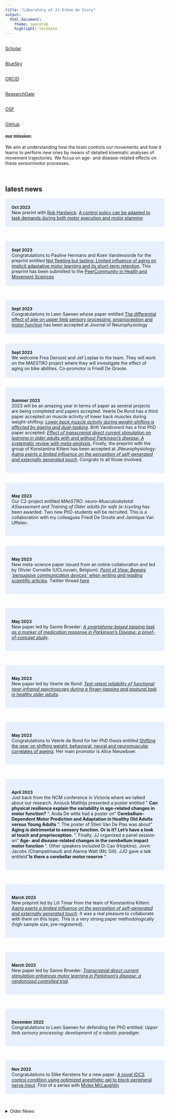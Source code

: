 ```yaml
---
title: "Laboratory of JJ Orban de Xivry"
output:
  html_document:
    theme: spacelab
    highlight: textmate
---
```

<link rel="stylesheet" href="https://cdnjs.cloudflare.com/ajax/libs/font-awesome/4.7.0/css/font-awesome.min.css">
<link rel="stylesheet" href="https://cdn.rawgit.com/jpswalsh/academicons/master/css/academicons.min.css">
<style>
p.ex1{
    padding-left: 20%;
}
#more {display: none;}
</style>

<div class = "col-md-2">


<a href="http://scholar.google.com/citations?user=Xfy7g78AAAAJ&hl=en">
<i style="color:  #4c9fec;" class="ai ai-google-scholar ai-3x" ></i>
</br>Scholar
</a>
<br>

<a href="https://bsky.app/profile/jjodx.bsky.social">
<i style="color:  #4c9fec;" class="fa fa-twitter fa-3x" ></i>
</br>BlueSky
</a>
<br>

<a href="https://orcid.org/0000-0002-4603-7939">
<i style="color: #4c9fec;" class="ai ai-orcid ai-3x" ></i>
</br>ORCID
</a>
<br>

<a href="https://www.researchgate.net/profile/Jj_Orban">
<i style="color: #4c9fec;" class="ai ai-researchgate ai-3x" ></i>
</br>ResearchGate
</a>
<br>

<a href="https://osf.io/2pgq5/">
<i style="color: #4c9fec;" class="ai ai-osf ai-3x" ></i>
</br>OSF
</a>
<br>

<a href="https://github.com/jjodx">
<i style="color: #4c9fec;" class="fa fa-github fa-3x" ></i>
</br>GitHub
</a>
<br>

</div>

<div class = "col-md-7">
<style>
div.intro { background-color:#e6e6e6; border-radius: 25px; padding: 20px;}
</style>
<div class = "intro">
#### our mission:

We aim at understanding how the brain controls our movements and how it learns to perform new ones by means of detailed kinematic analyses of movement trajectories. We focus on age- and disease-related effects on these sensorimotor processes.
</div>
<br>

## latest news

<p class="ex1">
<style>
div.blue { background-color:#e6f0ff; border-radius: 5px; padding: 20px;}
</style>

<p>
<div class = "blue">
<font size="2"> **Oct 2023** </font><br>
New prerint with [Rob Hardwick](http://bas-lab.org/group/): [A control policy can be adapted to task demands during both motor execution and motor planning]() </div>
<br>

<p>
<div class = "blue">
<font size="2"> **Sept 2023** </font><br>
Congratulations to Pauline Hermans and Koen Vandevoorde for the preprint entitled [Not fleeting but lasting: Limited influence of aging on implicit adaptative motor learning and its short-term retention](https://www.biorxiv.org/content/10.1101/2023.08.30.555501v1). This preprint has been submitted to the [PeerCommunity in Health and Movement Sciences](https://healthmovsci.peercommunityin.org/)  </div>
<br>

<p>
<div class = "blue">
<font size="2"> **Sept 2023** </font><br>
Congratulations to Leen Saenen whose paper entitled [The differential effect of age on upper limb sensory processing, proprioception and motor function](https://journals.physiology.org/doi/abs/10.1152/jn.00364.2022) has been accepted at Journal of Neurophysiology  </div>
<br>
<p>
<div class = "blue">
<font size="2"> **Sept 2023** </font><br>
We welcome Frea Deroost and Jef Leplae to the team. They will work on the MAESTRO project where they will investigate the effect of aging on bike abilities. Co-promotor is Friedl De Groote. </div>
<br>
<p>
<div class = "blue">
<font size="2"> **Summer 2023** </font><br>
2023 will be an amazing year in terms of paper as several projects are being completed and papers accepted. Veerle De Rond has a third paper accepted on muscle activity of lower back muscles during weight-shifting: [ *Lower back muscle activity during weight-shifting is affected by ageing and dual-tasking*](https://www.sciencedirect.com/science/article/pii/S0531556523001924). Britt Vandoorent has a first PhD paper accepted: [*Effect of transcranial direct current stimulation on learning in older adults with and without Parkinson’s disease: A systematic review with meta-analysis*](https://www.sciencedirect.com/science/article/pii/S0278262623001306), Finally, the preprint with the group of Konstantina Kilteni has been accepted at JNeurophysiology: [*Aging exerts a limited influence on the perception of self-generated and externally generated touch*](https://journals.physiology.org/doi/abs/10.1152/jn.00145.2023?journalCode=jn). Congrats to all those involved.
</div>
<br>
<p>
<div class = "blue">
<font size="2"> **May 2023** </font><br>
Our C2-project entitled _MAeSTRO: neuro-Musculosketetal ASsessement and Training of Older adults for safe (e-)cycling_ has been awarded. Two new PhD-students will be recruited. This is a collaboration with my colleagues Friedl De Groote and Jannique Van Uffelen.
</div>
<br>
<p>
<div class = "blue">
<font size="2"> **May 2023** </font><br>
New meta-science paper issued from an online collaboration and led by Olivier Corneille (UCLouvain, Belgium): [*Point of View: Beware ‘persuasive communication devices’ when writing and reading scientific articles*](https://elifesciences.org/articles/88654). Twitter thread [here](https://twitter.com/opatcorneille/status/1661766688998666240?s=20)
</div>
<br>

<p>
<div class = "blue">
<font size="2"> **May 2023** </font><br>
New paper led by Sanne Broeder: [*A smartphone-based tapping task as a marker of medication response in Parkinson’s Disease: a proof-of-concept study*](https://link.springer.com/article/10.1007/s00702-023-02659-w).
</div>
<br>

<p>
<div class = "blue">
<font size="2"> **May 2023** </font><br>
New paper led by Veerle de Rond: [*Test-retest reliability of functional near-infrared spectroscopy during a finger-tapping and postural task in healthy older adults*](https://www.spiedigitallibrary.org/journals/neurophotonics/volume-10/issue-02/025010/Test-retest-reliability-of-functional-near-infrared-spectroscopy-during-a/10.1117/1.NPh.10.2.025010.full).
</div>
<br>

<p>
<div class = "blue">
<font size="2"> **May 2023** </font><br>
Congratulations to Veerle de Rond for her PhD thesis entitled [Shifting the gear on shifting weight: behavioral, neural and neuromuscular correlates of ageing](https://lirias.kuleuven.be/4079409?limo=0). Her main promotor is Alice Nieuwboer.
</div>
<br>

<p>
<div class = "blue">
<font size="2"> **April 2023** </font><br>
Just back from the NCM conference in Victoria where we talked about our research. Anouck Matthijs presented a poster entitled " __Can physical resilience explain the variability in age-related changes in motor function?__ ". Anda De witte had a poster on " __Cerebellum-Dependent Motor Prediction and Adaptation in Healthy Old Adults versus Young Adults__ ". The poster of Stien Van De Plas was about " __Aging is detrimental to sensory function. Or is it? Let's have a look at touch and proprioception.__ ". Finally, JJ organized a panel session on " __Age- and disease-related changes in the cerebellum impact motor function__ ". Other speakers included  Di Cao (Hopkins), Jovin Jacobs (Champalimaud) and Alanna Watt (Mc Gill). JJO gave a talk entiteld "__Is there a cerebellar motor reserve__ ".
</div>
<br>



<p>
<div class = "blue">
<font size="2"> **March 2023** </font><br>
New preprint led by Lili Timar from the team of Konstantina Kilteni: [*Aging exerts a limited influence on the perception of self-generated and externally generated touch*](https://www.biorxiv.org/content/10.1101/2023.04.05.535662v1). It was a real pleasure to collaborate with them on this topic. This is a very strong paper methodologically (high sample size, pre-registered).
</div>
<br>

<p>
<div class = "blue">
<font size="2"> **March 2023** </font><br>
New paper led by Sanne Broeder: [*Transcranial direct current stimulation enhances motor learning in Parkinson’s disease: a randomized controlled trial*](https://link.springer.com/article/10.1007/s00415-023-11669-3).
</div>
<br>

<p>
<div class = "blue">
<font size="2"> **December 2022** </font><br>
Congratulations to Leen Saenen for defending her PhD entitled: *Upper limb sensory processing: development of a robotic paradigm*.
</div>
<br>

<div class = "blue">
<font size="2"> **Nov 2022** </font><br>
Congratulations to Silke Kerstens for a new paper: [A novel tDCS control condition using optimized anesthetic gel to block peripheral nerve input](https://www.frontiersin.org/articles/10.3389/fneur.2022.1049409/full). First of a series with [Myles McLaughlin](https://gbiomed.kuleuven.be/english/research/50000666/50000672/people/members/00043883) </div>
<br>

<!--  source collapsible elements: https://gist.github.com/pierrejoubert73/902cc94d79424356a8d20be2b382e1ab -->

<details>
  <summary>Older News</summary>

<div class = "blue">
<font size="2"> **Nov 2022** </font><br>
Take-over of Twitter by EM did not please many people including me... Therefore, I am tweeting less and tooting more. You can find me at [@jjodx@fediscience.org](https://fediscience.org/@jjodx) </div>
<br>

<div class = "blue">
<font size="2"> **July 2022** </font><br>
Congratulations to Leen Saenen for her first first-author paper on sensory processing/haptic perception in stroke patients: [Development and Validation of a Novel Robot-Based Assessment of Upper Limb Sensory Processing in Chronic Stroke](https://www.mdpi.com/2076-3425/12/8/1005). First joint paper with my colleague [Geert Verheyden](https://www.kuleuven.be/wieiswie/en/person/00029759)<br>
Leen also has a new preprint on the effect of age on haptic perception : [The differential effect of age on upper limb sensory processing, proprioception and motor function](https://www.biorxiv.org/content/10.1101/2022.08.26.505430v1)</div>
<br>

<div class = "blue">
<font size="2"> **summer 2022** </font><br>
JJ goes to Canada for his sabbatical until summer 2023. He will work with Andrew Pruszynski, Joern Diedrichsen and Paul Gribble at Western University (London,ON, Canada)
</div>
<br>

<div class = "blue">
<font size="2"> **May-June 2022** </font><br>
Bike project will not be funded by an internal grant of KU Leuven, at least not this year. But comments are encouraging and give us food for thoughts. It's rejection season, no fellowship from FWO to Anouck either (not yet ;-) )
</div>
<br>

<div class = "blue">
<font size="2"> **1st of May 2022** </font><br>
 We are sad to see Matheus Maia Pacheco leaving our group but we wish a lot of success for his new adventure as an assistant Professor at the University of Porto in Portugal.
</div>
<br>

<div class = "blue">
<font size="2"> **March-April 2022** </font><br>
Many grants and fellowship were submitted:

-   application for a FWO PhD fellowship for Anouck Mathijs
-   senior FWO research project with An De Groef
-   C2 internal grant on the bike project with Friedl De Groote, Jannique Van Uffelen and Kathrin Gerling.
</div>
<br>

<div class = "blue">
<font size="2"> **March 2022** </font><br>
The first pre-print of our bike project with Maarten Afschrift, Anouck Mathijs and Friedl De Groote is out: [Turning the head while biking makes older people lose cycling direction and balance](https://doi.org/10.1101/2022.03.01.481993)
</div>
<br>

<div class = "blue">
<font size="2"> **November 2021** </font><br>
Just before Christmas, the first paper of Manasa Parthasharathy has been accepted for publication at the Journal of Neuropshysiology: [Increased upper-limb sensory attenuation with age](https://journals.physiology.org/doi/abs/10.1152/jn.00558.2020)
</div>
<br>

<div class = "blue">
<font size="2"> **November 2021** </font><br>
We waved goodbye to Manasa Parthasharathy who became Business Development Manager at icometrix 
</div>
<br>

<div class = "blue">
<font size="2"> **Summer 2021** </font><br>
Our team is growing. We welcome Anda De Witte on the 1st of July and Anouck Matthijs on the 1st of September. They will work on the FWO-funded project: "Is there a motor reserve in the cerebellum". Exciting times!
</div>
<br>

<div class = "blue">
<font size="2"> **23 July 2021** </font><br>
The last paper from the PhD of Koen Vandevoorde has been accepted for publication in the Journal of Neurophysiology:  "[Does proprioceptive acuity influence the extent of implicit sensorimotor adaptation in young and older adults?](https://journals.physiology.org/doi/abs/10.1152/jn.00636.2020)". This is the last piece of a very enjoyable and fruitful collaboration.
</div>
<br>

<div class = "blue">
<font size="2"> **31 May 2021** </font><br>
Congrats to Veerle for the acceptance of her first first-author paper entitled "[Compromised Brain Activity With Age During a Game-Like Dynamic Balance Task: Single- vs. Dual-Task Performance](https://www.frontiersin.org/articles/10.3389/fnagi.2021.657308/full)". Well done Veerle !
</div>
<br>

<div class = "blue">
<font size="2"> **22nd of March, 2021** </font><br>
Last paper from the PhD thesis of Guy Rens has been accepted at Neuropsychologia: Motor resonance is modulated by an object’s weight distribution. Well done Guy! <i style='color: #211f1f;' class='ai ai-biorxiv ai-1x' ></i> [Preprint](https://www.biorxiv.org/content/10.1101/2020.10.11.335000v3)
</div>
<br>

<div class = "blue">
<font size="2"> **15th of March, 2021** </font><br>
<i style='color: #211f1f;' class='ai ai-biorxiv ai-1x' ></i>
New preprint with Ryan Morehead (Leeds University, UK): [A Synthesis of the Many Errors and Learning Processes of Visuomotor Adaptation](https://www.biorxiv.org/content/10.1101/2021.03.14.435278v1).<br>
The tweeprint <i style="color:  #4c9fec;" class="fa fa-twitter fa-1x" ></i> made by Ryan is available here: [https://twitter.com/rmhead/status/1371669385367195648](https://twitter.com/rmhead/status/1371669385367195648) 
</div>
<br>

<div class = "blue">
<font size="2"> **February/March, 2021** </font><br>
I am recruiting two PhD students to work on a FWO-funded project focused on cerebellar motor functions, aging and structural imaging. Please apply here: [https://www.kuleuven.be/personeel/jobsite/jobs/56170382](https://www.kuleuven.be/personeel/jobsite/jobs/56170382)
</div>
<br>

<div class = "blue">
<font size="2"> **February/March, 2021** </font><br>
Dante Mantini and Jean-Jacques are thrilled to welcome Matheus Pacheco <a href="https://twitter.com/Piolho_eefe">
<i style="color:  #4c9fec;" class="fa fa-twitter fa-1x" ></i>
</a> as a post-doc. Matheus will use EEG to unravel age-related changes in error processing.
</div>
<br>

<div class = "blue">
<font size="2"> **January 2021** </font><br>
JJ was interviewed on Open Science. You can read the interview here:  [*An open scientist helps research and himself or herself to move forward*](https://www.kuleuven.be/open-science/news/2021/J-J_Orban) 
</div>
<br>

<div class = "blue">
<font size="2"> **January 20th 2021** </font><br>
Congrats to Guy Rens who got his paper entitled "*Lift observation conveys object weight distribution but partly enhances predictive lift planning*" accepted for publication in the Journal of Neurophysiology.<br> <i style='color: #211f1f;' class='ai ai-biorxiv ai-2x' ></i> [Preprint](https://www.biorxiv.org/content/10.1101/2020.06.21.163352v4)
</div>
<br>

<div class = "blue">
<font size="2"> **December, 2020** </font><br>
Jean-Jacques got a grant from the [FWO (Flemish Research Foundation)](https://www.fwo.be/) to work on a project entitled: "Is there a motor reserve in the cerebellum". This project focuses on measuring age-related changes in motor function based on a large task battery and included structural MRI as well.
</div>
<br>

<div class = "blue">
<font size="2"> **November, 2020** </font><br>
Paper with Friedl De Groote <a href="https://twitter.com/friedldegroote">
<i style="color:  #4c9fec;" class="fa fa-twitter fa-1x" ></i>
</a>, Stefanie Vandevyvere and Florian Vanhevel accepted by Gait & Posture (after a very long review process that did not really change the paper) ([paper](https://pubmed.ncbi.nlm.nih.gov/33260077/)). Preprint is available [here](https://www.biorxiv.org/content/10.1101/2020.05.29.123620v1). Data <i style='color: #0f6cd6;' class='ai ai-open-data ai-1x' ></i> and code <i style='color: #211f1f;' class='fa fa-github fa-1x' ></i> are on the Open Science Framework ([LINK](https://osf.io/vpd79/?view))
</div>
<br>

<div class = "blue">
<font size="2"> **October, 2020** </font><br>
We have several preprints <i style='color: #211f1f;' class='ai ai-biorxiv ai-2x' ></i> out there:<br>
Manasa Parthasharathy: [Increased upper-limb sensory attenuation with age](https://www.biorxiv.org/content/10.1101/2020.09.17.301739v1)<br>
Koen Vandevoorde: [Does somatosensory acuity influence the extent of internal model recalibration in young and older adults?](https://www.biorxiv.org/content/10.1101/2020.10.16.342295v1)<br>
Guy Rens: [Motor resonance is modulated by an object’s weight distribution](https://doi.org/10.1101/2020.10.11.335000)
</div>
<br>

<div class = "blue">
<font size="2"> **Octobre 1st, 2020** </font><br>
Stien Van De Plas starts her PhD today. Welcome Stien! She will work on the role of somatosensation on motor control for the next four years. Co-promotor is Dante Mantini.
</div>
<br>

<div class = "blue">
<font size="2"> **September 20, 2020** </font><br>
Two new papers published in the Special Issue of the Journal of Computational Neuroscience dedicated to Lance Optican. See the publication page.
</div>
<br>

<div class = "blue">
 <font size="2"> **July 1, 2020** </font><br>
Koen Vandevoorde's paper was published in Journal of Neurophysiology ([paper](https://doi.org/10.1152/jn.00659.2019)). Preprint is available [here](https://www.biorxiv.org/content/10.1101/753160v1)
</div>
<br>

<div class = "blue">
<font size="2"> **June 15, 2020** </font><br>
The departement of Movement Sciences is recruiting two tenure-track professors:

1. motor control and neuroimaging: [link](https://www.kuleuven.be/personeel/jobsite/jobs/55675790?hl=en&lang=en)

2. motor control and performance in competitive and elite sports: [link](https://www.kuleuven.be/personeel/jobsite/jobs/55676338)

Come and join us!!
</div>
<br>

<div class = "blue">
<font size="2"> **June 3, 2020** </font><br>
Together with Prof. Dante Mantini, we are recruiting a PhD student to work on the influence of a decline in somatosensory function on motor control and learning. Vacancy is available [here](https://www.kuleuven.be/personeel/jobsite/jobs/55671291?hl=en&lang=en)
Note, the candidate has to be fluent in Dutch as s/he has to act as teaching assistant in that language
</div>
<br>

<div class = "blue">
<font size="2"> **June 1st, 2020** </font><br>
Never forget to submit your paper as preprint first! We did forget to do it for this one but after being **4 months under review at Gait&Posture**, we decided that it was enough. Preprint entitled "Validation of a smartphone embedded inertial measurement unit for measuring postural stability in older adults" is available [here](https://www.biorxiv.org/content/10.1101/2020.05.29.123620v1)
</div>
<br>

<div class = "blue">
<font size="2"> **May 27, 2020** </font><br>
Together with Prof. Dante Mantini, we are recruiting a post-doc to work on EEG and motor adaptation. Vacancy is available [here](https://www.kuleuven.be/personeel/jobsite/jobs/55671214?hl=en&lang=en)
</div>
<br>

<div class = "blue">
 <font size="2"> __May 9, 2020__ </font><br>
Koen Vandevoorde got his paper accepted in Journal of Neurophysiology. Preprint is available [here](https://www.biorxiv.org/content/10.1101/753160v1)
</div>
<br>

<div class = "blue">
<font size="2"> __March 31, 2020__ </font><br>
Congrats to Guy Rens who got his paper entitled [Sensorimotor Expectations Bias Motor Resonance during Observation of Object Lifting: The Causal Role of pSTS]( https://doi.org/10.1523/JNEUROSCI.2672-19.2020) accepted in Journal of Neuroscience.
</div>
<br>

<div class = "blue">
<font size="2"> __Januari 20, 2020__ </font><br>
With Prof. Friedl De Groote, we submitted a paper entitled "_Validation of a smartphone embedded inertial measurement unit for measuring postural stability in older adults_" to Gait&Posture.
</div>
<br>

<div class = "blue">
 <font size="2"> __October, 2019__ </font><br>
Tamar Makin and JJ Orban de Xivry publish their paper on ten common statistical mistakes in eLife [here](https://elifesciences.org/articles/48175). Interview about the paper: [here](https://www.natureindex.com/news-blog/ten-most-common-mistakes-with-statistics-and-how-to-avoid-them)
</div>

</details>

<style>
.btn {
    border-width: 0 0px 0px 0px;
    font-weight: normal;
    text-transform: ;
}
.btn-default {
    color: #2ecc71;
    background-color: #ffffff;
    border-color: #ffffff;
}
</style>

</div>
</div>


<div class = "col-md-3">

</div>





